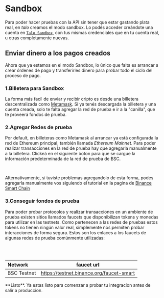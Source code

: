 

# Sandbox

Para poder hacer pruebas con la API sin tener que estar gastando plata real, en _talo_ creamos el modo sandbox. Lo podés acceder creándote una cuenta en [`Talo Sandbox`](https://sandbox.talo.com.ar), con tus mismas credenciales que en tu cuenta real, u otras completamente nuevas.

## Enviar dinero a los pagos creados

Ahora que ya estamos en el modo Sandbox, lo único que falta es arrancar a crear órdenes de pago y transferirles dinero para probar todo el ciclo del proceso de pago.

### 1.Billetera para Sandbox

La forma más facil de enviar y recibir cripto es desde una billetera descentralizada como [Metamask](https://metamask.io/). Si ya tenés descargada la billetera y una cuenta creada, solo te falta agregar la red de prueba e ir a la "canilla", que te proveerá fondos de prueba.

### 2.Agregar Redes de prueba

Por default, en billeteras como Metamask al arrancar ya está configurada la red de Ethereum principal, también llamada _Ethereum Mainnet_. Para poder realizar transacciones en la red de prueba hay que agregarla manualmente a la billetera. Clickeá en el siguiente boton para que se cargue la información predeterminada de la red de prueba de BSC.

<br />
<AddNetworkButton />

Alternativamente, si tuviste problemas agregandolo de esta forma, podes agregarla manualmente vos siguiendo el tutorial en la pagina de [Binance Smart Chain](https://academy.binance.com/es/articles/connecting-metamask-to-binance-smart-chain)

### 3.Conseguir fondos de prueba

Para poder probar protocolos y realizar transacciones en un ambiente de prueba existen sitios llamados faucets que disponibilizan tokens y monedas para utilizar en las testnets. Como pertenecen a las redes de pruebas estos tokens no tienen ningún valor real, simplemente nos permiten probar interacciones de forma segura.
Estos son los enlaces a los faucets de algunas redes de prueba comúnmente utilizadas:

<br />
<br />

| Network     |                faucet url                |
| :---------- | :--------------------------------------: |
| BSC Testnet | https://testnet.binance.org/faucet-smart |

<Callout emoji="✅">
	**Listo**. Ya estas listo para comenzar a probar tu integracion antes de salir
	a produccion.
</Callout>
